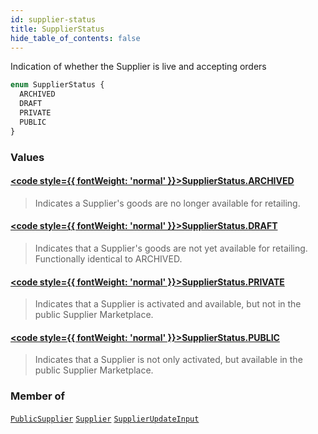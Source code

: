 ```yaml
---
id: supplier-status
title: SupplierStatus
hide_table_of_contents: false
---
```








Indication of whether the Supplier is live and accepting orders

```graphql
enum SupplierStatus {
  ARCHIVED
  DRAFT
  PRIVATE
  PUBLIC
}
```


### Values

#### [<code style={{ fontWeight: 'normal' }}>SupplierStatus.<b>ARCHIVED</b></code>](#) 
> Indicates a Supplier's goods are no longer available for retailing.
> 

#### [<code style={{ fontWeight: 'normal' }}>SupplierStatus.<b>DRAFT</b></code>](#) 
> Indicates that a Supplier's goods are not yet available for retailing. Functionally identical to ARCHIVED.
> 

#### [<code style={{ fontWeight: 'normal' }}>SupplierStatus.<b>PRIVATE</b></code>](#) 
> Indicates that a Supplier is activated and available, but not in the public Supplier Marketplace.
> 

#### [<code style={{ fontWeight: 'normal' }}>SupplierStatus.<b>PUBLIC</b></code>](#) 
> Indicates that a Supplier is not only activated, but available in the public Supplier Marketplace.
> 



### Member of

[`PublicSupplier`](/supply/api/graphql-admin/reference/objects/public-supplier)  <Badge class="secondary" text="object"/><Bullet />[`Supplier`](/supply/api/graphql-admin/reference/objects/supplier)  <Badge class="secondary" text="object"/><Bullet />[`SupplierUpdateInput`](/supply/api/graphql-admin/reference/inputs/supplier-update-input)  <Badge class="secondary" text="input"/>



